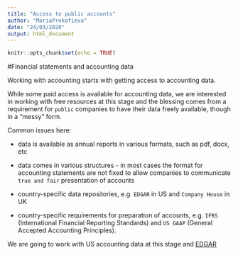 ```yaml
---
title: "Access to public accounts"
author: "MariaProkofieva"
date: "24/03/2020"
output: html_document
---
```


```r
knitr::opts_chunk$set(echo = TRUE)
```

#Financial statements and accounting data

Working with accounting starts with getting access to accounting data.

While some paid access is available for accounting data, we are interested in working with free resources at this stage and the blessing comes from a requirement for `public` companies to have their data freely available, though in a "messy" form.

Common issues here:

- data is available as annual reports in various formats, such as pdf, docx, etc

- data comes in various structures - in most cases the format for accounting statements are not fixed to allow companies to communicate `true and fair` presentation of accounts

- country-specific data repositories, e.g. `EDGAR` in US and `Company House` in UK

- country-specific requirements for preparation of accounts, e.g. `IFRS` (International Financial Reporting Standards) and `US GAAP` (General Accepted Accounting Principles).

We are going to work with US accounting data at this stage and [EDGAR](https://www.sec.gov/edgar.shtml)


